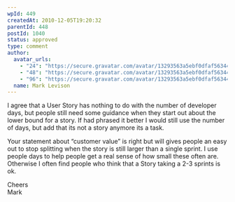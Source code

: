 ```yaml
---
wpId: 449
createdAt: 2010-12-05T19:20:32
parentId: 448
postId: 1040
status: approved
type: comment
author:
  avatar_urls:
    - "24": "https://secure.gravatar.com/avatar/13293563a5ebf0dfaf56344996d77811?s=24&d=mm&r=g"
    - "48": "https://secure.gravatar.com/avatar/13293563a5ebf0dfaf56344996d77811?s=48&d=mm&r=g"
    - "96": "https://secure.gravatar.com/avatar/13293563a5ebf0dfaf56344996d77811?s=96&d=mm&r=g"
  name: Mark Levison
---
```


I agree that a User Story has nothing to do with the number of developer days, but people still need some guidance when they start out about the lower bound for a story. If had phrased it better I would still use the number of days, but add that its not a story anymore its a task.

Your statement about “customer value” is right but will gives people an easy out to stop splitting when the story is still larger than a single sprint. I use people days to help people get a real sense of how small these often are. Otherwise I often find people who think that a Story taking a 2-3 sprints is ok.

Cheers  
Mark